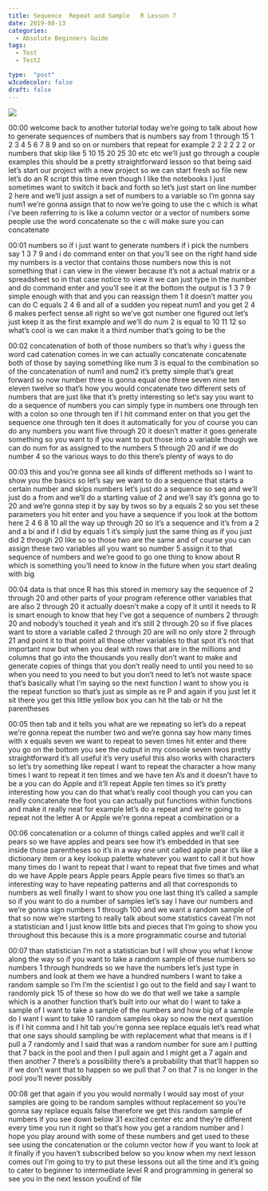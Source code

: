 ```yaml
---
title: Sequence  Repeat and Sample   R Lesson 7
date: 2019-08-13
categories:
  - Absolute Beginners Guide
tags:
  - Test
  - Test2

type:  "post"
w3codecolor: false
draft: false
---
```


<a href="https://www.youtube.com/watch?v=UkqZuSy1Zso">
<img src="https://www.cradletograver.com/auto-posts/images/08-AbsoluteBeginnersGuide-ImportCSVFilesusingTidyverse-RLesson6.webm.jpg">
</a>









00:00
welcome back to another tutorial today we're going to talk about how to
generate sequences of numbers that is numbers say from 1 through 15 1 2 3 4 5
6 7 8 9 and so on or numbers that repeat for example 2 2 2 2 2 2 or numbers that
skip like 5 10 15 20 25 30 etc etc we'll just go through a couple examples this
should be a pretty straightforward lesson so that being said let's start
our project with a new project so we can start fresh
so file new let's do an R script this time even though I like the notebooks I
just sometimes want to switch it back and forth so let's just start on line
number 2 here and we'll just assign a set of numbers to a variable so I'm
gonna say num1 we're gonna assign that to now we're going to use the c which is
what i've been referring to is like a column vector or a vector of numbers
some people use the word concatenate so the c will make sure you can concatenate

00:01
numbers so if i just want to generate numbers if i pick the numbers say 1 3 7
9 and i do command enter on that you'll see on the right hand side my numbers is
a vector that contains those numbers now
this is not something that i can view in the viewer because it's not a actual
matrix or a spreadsheet so in that case notice to view it we can
just type in the number and do command enter and you'll see it at the bottom
the output is 1 3 7 9 simple enough with that and you can reassign them 1 it
doesn't matter you can do C equals 2 4 6 and all of a sudden you repeat num1 and
you get 2 4 6 makes perfect sense all right so we've got number one figured
out let's just keep it as the first example and we'll do num 2 is equal to
10 11 12 so what's cool is we can make it a third number that's going to be the

00:02
concatenation of both of those numbers so that's why i guess the word cad
catenation comes in we can actually concatenate concatenate both of those by
saying something like num 3 is equal to the combination so
of the concatenation of num1 and num2 it's pretty simple
that's great forward so now number three is gonna equal one three seven nine ten
eleven twelve so that's how you would concatenate two
different sets of numbers that are just like that it's pretty interesting so
let's say you want to do a sequence of numbers you can simply type in numbers
one through ten with a colon so one through ten if I hit command enter on
that you get the sequence one through ten it does it automatically for you of
course you can do any numbers you want five through 20 it doesn't matter
it goes generate something so you want to if you want to put those into a
variable though we can do num for as assigned to the numbers 5 through 20 and
if we do number 4 so the various ways to do this there's plenty of ways to do

00:03
this and you're gonna see all kinds of different methods so I want to show you
the basics so let's say we want to do a sequence that starts a certain number
and skips numbers let's just do a sequence so seq and we'll just do a from
and we'll do a starting value of 2 and we'll say it's gonna go to 20 and we're
gonna step it by say by twos so by a equals 2 so you set these parameters you
hit enter and you have a sequence if you look at the bottom here 2 4 6 8 10 all
the way up through 20 so it's a sequence and it's from a 2 and a bi and if I did
by equals 1 it's simply just the same thing as if you just did 2 through 20
like so so those two are the same and of course you can assign these two
variables all you want so number 5 assign it to that sequence of numbers
and we're good to go one thing to know about R which is
something you'll need to know in the future when you start dealing with big

00:04
data is that once R has this stored in memory say the sequence of 2 through 20
and other parts of your program reference other variables that are also
2 through 20 it actually doesn't make a copy of it until it needs to R is smart
enough to know that hey I've got a sequence of numbers 2 through 20 and
nobody's touched it yeah and it's still 2 through 20 so if five places want to
store a variable called 2 through 20 are will no only store 2 through 21
and point it to that point all those other variables to that spot it's not
that important now but when you deal with rows that are in the millions and
columns that go into the thousands you really don't want to make and generate
copies of things that you don't really need to until you need to so when you
need to you need to but you don't need to let's not waste space that's
basically what I'm saying so the next function I want to show you is the
repeat function so that's just as simple
as re P and again if you just let it sit
there you get this little yellow box you can hit the tab or hit the parentheses

00:05
then tab and it tells you what are we repeating so let's do a repeat we're
gonna repeat the number two and we're gonna say
how many times with x equals seven we want to repeat to seven times hit enter
and there you go on the bottom you see the output in my console seven twos
pretty straightforward it's all useful it's very useful this also works with
characters so let's try something like repeat I want to repeat the character a
how many times I want to repeat it ten times and we have ten A's and it doesn't
have to be a you can do Apple and it'll repeat Apple ten times so it's pretty
interesting how you can do that what's really cool though you can you can
really concatenate the foot you can actually put functions within functions
and make it really neat for example let's do a repeat and we're going to
repeat not the letter A or Apple we're gonna repeat a combination or a

00:06
concatenation or a column of things called apples and we'll call it pears so
we have apples and pears see how it's embedded in that see inside those
parentheses so it's in a way one unit called apple pear it's like a dictionary
item or a key lookup palette whatever you want to call it but how many times
do I want to repeat that I want to repeat that five times and what do we
have Apple pears Apple pears Apple pears five times so that's an interesting way
to have repeating patterns and all that corresponds to numbers as well finally I
want to show you one last thing it's called a sample so if you want to do a
number of samples let's say I have our numbers and we're gonna sign numbers 1
through 100 and we want a random sample of that so now we're starting to really
talk about some statistics caveat I'm not a statistician and I just know
little bits and pieces that I'm going to
show you throughout this because this is a more programmatic course and tutorial

00:07
than statistician I'm not a statistician but I will show you what I know along
the way so if you want to take a random sample of these numbers so numbers 1
through hundreds so we have the numbers let's just type in numbers and look at
them we have a hundred numbers I want to take a random sample so I'm I'm the
scientist I go out to the field and say I want to
randomly pick 15 of these so how do we do that
well we take a sample which is a another
function that's built into our what do I want to take a sample of I want to take
a sample of the numbers and how big of a sample do I want I want to take 10
random samples okay so now the next question is if I hit comma and I hit tab
you're gonna see replace equals let's read what that one says should sampling
be with replacement what that means is if I pull a 7 randomly and I said that
was a random number for sure am I putting that 7 back in the pool and then
I pull again and I might get a 7 again and then another 7 there's a possibility
there's a probability that that'll happen so if we don't want that to
happen so we pull that 7 on that 7 is no
longer in the pool you'll never possibly

00:08
get that again if you you would normally I would say most of your samples are
going to be random samples without replacement
so you're gonna say replace equals false therefore we get this random sample of
numbers if you see down below 31 excited center etc and they're different every
time you run it right so that's how you get a random number and I hope you play
around with some of these numbers and get used to these see using the
concatenation or the column vector how if you want to look at it finally if you
haven't subscribed below so you know when my next lesson comes out I'm going
to try to put these lessons out all the time and it's going to cater to beginner
to intermediate level R and programming in general so see you in the next lesson
youEnd of file

